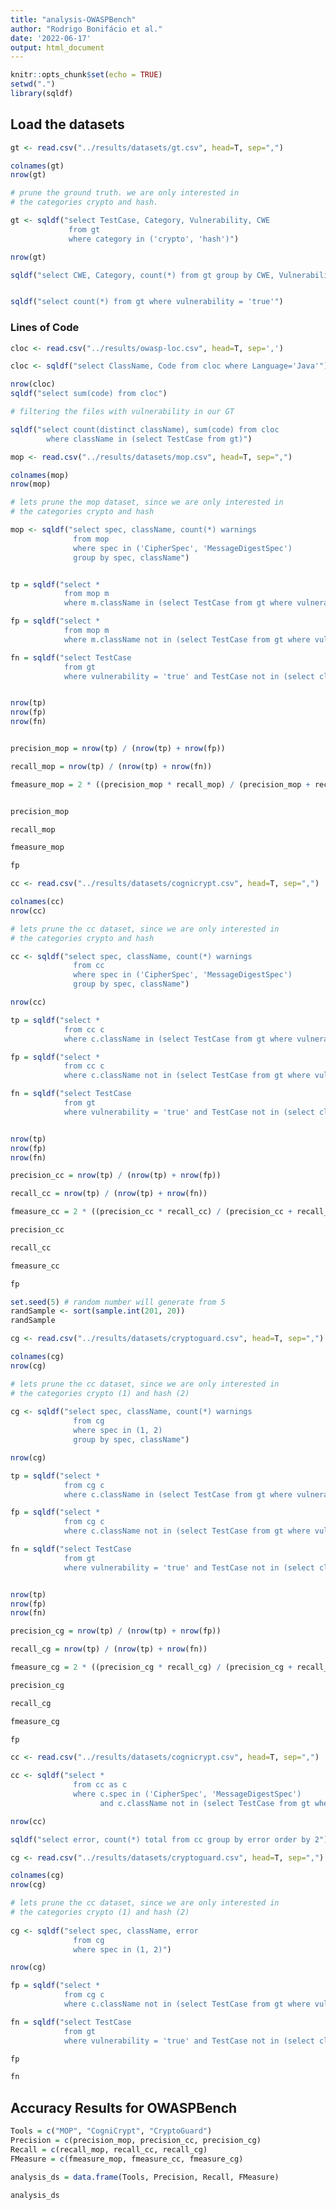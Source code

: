 ```yaml
---
title: "analysis-OWASPBench"
author: "Rodrigo Bonifácio et al."
date: '2022-06-17'
output: html_document
---
```


```r
knitr::opts_chunk$set(echo = TRUE)
setwd(".")
library(sqldf)
```

## Load the datasets



```r
gt <- read.csv("../results/datasets/gt.csv", head=T, sep=",")

colnames(gt)
nrow(gt)

# prune the ground truth. we are only interested in 
# the categories crypto and hash. 

gt <- sqldf("select TestCase, Category, Vulnerability, CWE 
             from gt
             where category in ('crypto', 'hash')")

nrow(gt)

sqldf("select CWE, Category, count(*) from gt group by CWE, Vulnerability")


sqldf("select count(*) from gt where vulnerability = 'true'")

```

### Lines of Code 

```r
cloc <- read.csv("../results/owasp-loc.csv", head=T, sep=',')

cloc <- sqldf("select ClassName, Code from cloc where Language='Java'")

nrow(cloc)
sqldf("select sum(code) from cloc")

# filtering the files with vulnerability in our GT

sqldf("select count(distinct className), sum(code) from cloc 
        where className in (select TestCase from gt)")
```

```r
mop <- read.csv("../results/datasets/mop.csv", head=T, sep=",")

colnames(mop)
nrow(mop)

# lets prune the mop dataset, since we are only interested in 
# the categories crypto and hash

mop <- sqldf("select spec, className, count(*) warnings 
              from mop 
              where spec in ('CipherSpec', 'MessageDigestSpec')
              group by spec, className")



``` 

```r
tp = sqldf("select * 
            from mop m
            where m.className in (select TestCase from gt where vulnerability = 'true')")

fp = sqldf("select * 
            from mop m
            where m.className not in (select TestCase from gt where vulnerability = 'true')")

fn = sqldf("select TestCase 
            from gt 
            where vulnerability = 'true' and TestCase not in (select className from mop)")


nrow(tp)
nrow(fp)
nrow(fn)


precision_mop = nrow(tp) / (nrow(tp) + nrow(fp))

recall_mop = nrow(tp) / (nrow(tp) + nrow(fn))

fmeasure_mop = 2 * ((precision_mop * recall_mop) / (precision_mop + recall_mop))


precision_mop

recall_mop

fmeasure_mop

fp

```


```r
cc <- read.csv("../results/datasets/cognicrypt.csv", head=T, sep=",")

colnames(cc)
nrow(cc)

# lets prune the cc dataset, since we are only interested in 
# the categories crypto and hash

cc <- sqldf("select spec, className, count(*) warnings 
              from cc 
              where spec in ('CipherSpec', 'MessageDigestSpec')
              group by spec, className")

nrow(cc)

``` 


```r
tp = sqldf("select * 
            from cc c
            where c.className in (select TestCase from gt where vulnerability = 'true')")

fp = sqldf("select * 
            from cc c
            where c.className not in (select TestCase from gt where vulnerability = 'true')")

fn = sqldf("select TestCase 
            from gt 
            where vulnerability = 'true' and TestCase not in (select className from cc)")


nrow(tp)
nrow(fp)
nrow(fn)

precision_cc = nrow(tp) / (nrow(tp) + nrow(fp))

recall_cc = nrow(tp) / (nrow(tp) + nrow(fn))

fmeasure_cc = 2 * ((precision_cc * recall_cc) / (precision_cc + recall_cc))

precision_cc

recall_cc

fmeasure_cc

fp

set.seed(5) # random number will generate from 5
randSample <- sort(sample.int(201, 20))
randSample
```

```r
cg <- read.csv("../results/datasets/cryptoguard.csv", head=T, sep=",")

colnames(cg)
nrow(cg)

# lets prune the cc dataset, since we are only interested in 
# the categories crypto (1) and hash (2) 
 
cg <- sqldf("select spec, className, count(*) warnings 
              from cg
              where spec in (1, 2)   
              group by spec, className")

nrow(cg)

``` 


```r
tp = sqldf("select * 
            from cg c
            where c.className in (select TestCase from gt where vulnerability = 'true')")

fp = sqldf("select * 
            from cg c
            where c.className not in (select TestCase from gt where vulnerability = 'true')")

fn = sqldf("select TestCase 
            from gt 
            where vulnerability = 'true' and TestCase not in (select className from cg)")


nrow(tp)
nrow(fp)
nrow(fn)

precision_cg = nrow(tp) / (nrow(tp) + nrow(fp))

recall_cg = nrow(tp) / (nrow(tp) + nrow(fn))

fmeasure_cg = 2 * ((precision_cg * recall_cg) / (precision_cg + recall_cg))

precision_cg

recall_cg

fmeasure_cg

fp
```



```r
cc <- read.csv("../results/datasets/cognicrypt.csv", head=T, sep=",")

cc <- sqldf("select *
              from cc as c
              where c.spec in ('CipherSpec', 'MessageDigestSpec')
                    and c.className not in (select TestCase from gt where vulnerability = 'true')")

nrow(cc)

sqldf("select error, count(*) total from cc group by error order by 2")

```



```r
cg <- read.csv("../results/datasets/cryptoguard.csv", head=T, sep=",")

colnames(cg)
nrow(cg)

# lets prune the cc dataset, since we are only interested in 
# the categories crypto (1) and hash (2) 
 
cg <- sqldf("select spec, className, error
              from cg
              where spec in (1, 2)")

nrow(cg)

fp = sqldf("select * 
            from cg c
            where c.className not in (select TestCase from gt where vulnerability = 'true')")

fn = sqldf("select TestCase 
            from gt 
            where vulnerability = 'true' and TestCase not in (select className from cg)")

fp

fn

``` 

## Accuracy Results for OWASPBench

```r

Tools = c("MOP", "CogniCrypt", "CryptoGuard")
Precision = c(precision_mop, precision_cc, precision_cg)
Recall = c(recall_mop, recall_cc, recall_cg)
FMeasure = c(fmeasure_mop, fmeasure_cc, fmeasure_cg)

analysis_ds = data.frame(Tools, Precision, Recall, FMeasure)

analysis_ds

```